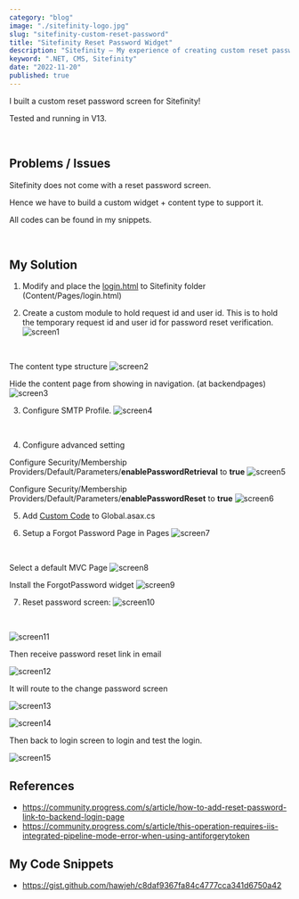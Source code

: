 ```yaml
---
category: "blog"
image: "./sitefinity-logo.jpg"
slug: "sitefinity-custom-reset-password"
title: "Sitefinity Reset Password Widget"
description: "Sitefinity – My experience of creating custom reset password screen"
keyword: ".NET, CMS, Sitefinity"
date: "2022-11-20"
published: true
---
```


I built a custom reset password screen for Sitefinity!

Tested and running in V13.

<br/>

## Problems / Issues

Sitefinity does not come with a reset password screen.

Hence we have to build a custom widget + content type to support it.

All codes can be found in my snippets.

<br/>

## My Solution

1. Modify and place the [login.html](https://gist.github.com/hawjeh/c8daf9367fa84c4777cca341d6750a42#file-content_pages_login-html) to Sitefinity folder (Content/Pages/login.html)

2. Create a custom module to hold request id and user id.
This is to hold the temporary request id and user id for password reset verification.
![screen1](./screen1.png)
<br/>

The content type structure
![screen2](./screen2.png)
<br/>

Hide the content page from showing in navigation. (at backendpages)
![screen3](./screen3.png)
<br/>

3. Configure SMTP Profile.
![screen4](./screen4.png)
<br/>

4. Configure advanced setting

Configure Security/Membership Providers/Default/Parameters/<b>enablePasswordRetrieval</b> to <b>true</b>
![screen5](./screen5.png)

Configure Security/Membership Providers/Default/Parameters/<b>enablePasswordReset</b> to <b>true</b>
![screen6](./screen6.png)
<br/>

5. Add [Custom Code](https://gist.github.com/hawjeh/c8daf9367fa84c4777cca341d6750a42#file-global-asax-cs) to Global.asax.cs

6. Setup a Forgot Password Page in Pages
![screen7](./screen7.png)
<br/>

Select a default MVC Page
![screen8](./screen8.png)
<br/>

Install the ForgotPassword widget
![screen9](./screen9.png)
<br/>

7. Reset password screen:
![screen10](./screen10.png)
<br/>

![screen11](./screen11.png)
<br/>

Then receive password reset link in email

![screen12](./screen12.png)
<br/>

It will route to the change password screen

![screen13](./screen13.png)
<br/>

![screen14](./screen14.png)
<br/>

Then back to login screen to login and test the login.

![screen15](./screen15.png)
<br/>

## References

- https://community.progress.com/s/article/how-to-add-reset-password-link-to-backend-login-page 
- https://community.progress.com/s/article/this-operation-requires-iis-integrated-pipeline-mode-error-when-using-antiforgerytoken  


## My Code Snippets

- https://gist.github.com/hawjeh/c8daf9367fa84c4777cca341d6750a42